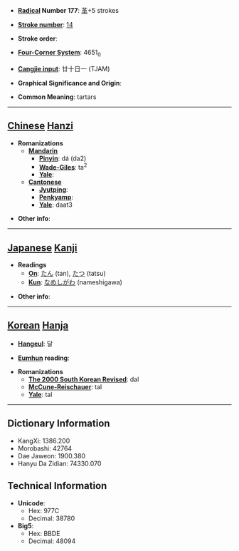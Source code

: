 * '''[[Wiktionary:Chinese radical index| Radical]] Number 177''': [[Wiktionary:Chinese radical index 革|革]]+5 strokes

* '''[[Wiktionary:Chinese total strokes index|Stroke number]]''': [[Wiktionary:Chinese total strokes index 14|14]]

* '''Stroke order''': 

* '''[[Wiktionary:Chinese four corner index|Four-Corner System]]''': 4651<sub>0</sub>

* '''[[Wiktionary:Chinese Cangjie index|Cangjie input]]''': 廿十日一 (TJAM)

* '''Graphical Significance and Origin''': 

* '''Common Meaning''': tartars

----

== [[Chinese]] [[Hanzi]] ==

* '''Romanizations'''
** '''[[Mandarin]]'''
*** '''[[Pinyin]]''': dá (da2)
*** '''[[Wade-Giles]]''': ta<sup>2</sup>
*** '''[[Yale]]''': 
** '''[[Cantonese]]'''
*** '''[[Jyutping]]''':
*** '''[[Penkyamp]]''': 
*** '''[[Yale]]''': daat3

* '''Other info''': 

----

== [[Japanese]] [[Kanji]] ==

* '''Readings'''
** '''[[On]]''': [[たん]] (tan), [[たつ]] (tatsu)
** '''[[Kun]]''': [[なめしがわ]] (nameshigawa)

* '''Other info''':  

----

== [[Korean]] [[Hanja]] ==

* '''[[Hangeul]]''': 달

* '''[[Eumhun]] reading''': 

* '''Romanizations'''
** '''[[The 2000 South Korean Revised Romanization|The 2000 South Korean Revised]]''': dal
** '''[[McCune-Reischauer]]''': tal
** '''[[Yale]]''': tal

----

== Dictionary Information ==

* KangXi: 1386.200
* Morobashi: 42764
* Dae Jaweon: 1900.380
* Hanyu Da Zidian: 74330.070

== Technical Information ==

* '''Unicode''':
** Hex: 977C
** Decimal: 38780
* '''Big5''':
** Hex: BBDE
** Decimal: 48094